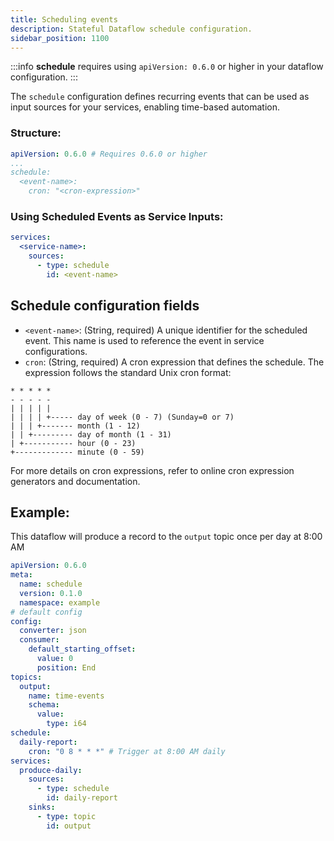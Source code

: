 ```yaml
---
title: Scheduling events
description: Stateful Dataflow schedule configuration.
sidebar_position: 1100
---
```


:::info
**schedule** requires using `apiVersion: 0.6.0` or higher in your dataflow configuration.
:::

The `schedule` configuration defines recurring events that can be used as input sources for your services, enabling time-based automation.


### Structure:

```yaml
apiVersion: 0.6.0 # Requires 0.6.0 or higher
...
schedule:
  <event-name>:
    cron: "<cron-expression>"
```

### Using Scheduled Events as Service Inputs:

```yaml
services:
  <service-name>:
    sources:
      - type: schedule
        id: <event-name>
```


## Schedule configuration fields

- `<event-name>`: (String, required) A unique identifier for the scheduled event. This name is used to reference the event in service configurations.
- `cron`: (String, required) A cron expression that defines the schedule. The expression follows the standard Unix cron format:
```
* * * * *
- - - - -
| | | | |
| | | | +----- day of week (0 - 7) (Sunday=0 or 7)
| | | +------- month (1 - 12)
| | +--------- day of month (1 - 31)
| +----------- hour (0 - 23)
+------------- minute (0 - 59)
```
For more details on cron expressions, refer to online cron expression generators and documentation.

## Example:

This dataflow will produce a record to the `output` topic once per day at 8:00 AM

```yaml
apiVersion: 0.6.0
meta:
  name: schedule
  version: 0.1.0
  namespace: example
# default config
config:
  converter: json
  consumer:
    default_starting_offset:
      value: 0
      position: End
topics:
  output:
    name: time-events
    schema:
      value:
        type: i64
schedule:
  daily-report:
    cron: "0 8 * * *" # Trigger at 8:00 AM daily
services:
  produce-daily:
    sources:
      - type: schedule
        id: daily-report
    sinks:
      - type: topic
        id: output
```
